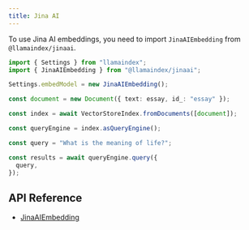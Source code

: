 ```yaml
---
title: Jina AI
---
```


To use Jina AI embeddings, you need to import `JinaAIEmbedding` from `@llamaindex/jinaai`.

```ts
import { Settings } from "llamaindex";
import { JinaAIEmbedding } from "@llamaindex/jinaai";

Settings.embedModel = new JinaAIEmbedding();

const document = new Document({ text: essay, id_: "essay" });

const index = await VectorStoreIndex.fromDocuments([document]);

const queryEngine = index.asQueryEngine();

const query = "What is the meaning of life?";

const results = await queryEngine.query({
  query,
});
```

## API Reference

- [JinaAIEmbedding](/docs/api/classes/JinaAIEmbedding)
